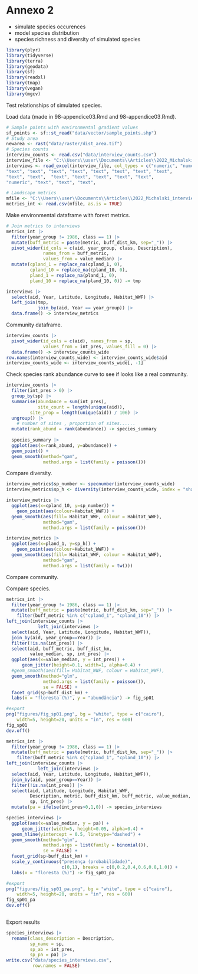 
# Annexo 2

-   simulate species occurences
-   model species distribution
-   species richness and diversity of simulated species

```r
library(plyr)
library(tidyverse)
library(terra)
library(geodata)
library(sf)
library(readxl)
library(tmap)
library(vegan)
library(mgcv)
```

Test relationships of simulated species.

Load data (made in 98-appendice03.Rmd and 98-appendice03.Rmd).
```r
# Sample points with environmental gradient values
sf_points <- sf::st_read("data/vector/sample_points.shp")
# Study area
newarea <- rast("data/raster/dist_area.tif")
# Species counts
interview_counts <- read.csv("data/interview_counts.csv")
interview_file <- "C:\\Users\\user\\Documents\\Articles\\2022_Michalski_interview\\analysis\\Interviews_2011_2015_alldata_106interviewsdn.xlsx"
interviews <- read_excel(interview_file, col_types = c("numeric", "numeric", "text", "numeric", "text", "numeric", "numeric",             "numeric", "numeric", "text", "numeric",                             "date", "numeric", "numeric", "text",                                "text", "text", "text", "text", "text",                                "text", "text", "numeric", "numeric",                                "text", "text", "numeric", "text",                                "numeric", "text", "text", "text",                                  "text", "text", "text", "text", "text",                              "numeric", "text", "text", "text",                                    "text", "text", "text", "numeric",                                   "text", "text", "text", "text", "text",                               "numeric", "text", "text", "text", 
"text", "text", "text", "text", "text", "text", "text", "text", 
"text", "text",  "text", "text", "text", "text", "text",  
"numeric", "text", "text", "text",                                     "text", "text", "text", "text", "text",                                  "text", "text", "text", "text", "text",                                 "text", "text", "text", "text", "text",                                "text", "numeric", "text", "text",                                    "text", "text", "text", "text"))

# Landscape metrics
mfile <- "C:\\Users\\user\\Documents\\Articles\\2022_Michalski_interview\\analysis\\metric_medians.csv"
metrics_int <- read.csv(mfile, as.is = TRUE)
```

Make environmental dataframe with forest metrics.
```r
# Join metrics to interviews
metrics_int |> 
  filter(year_group != 1986, class == 1) |> 
  mutate(buff_metric = paste(metric, buff_dist_km, sep="_")) |>
  pivot_wider(id_cols = c(aid, year_group, class, Description), 
              names_from = buff_metric, 
              values_from = value_median) |> 
  mutate(cpland_1 = replace_na(cpland_1, 0), 
         cpland_10 = replace_na(cpland_10, 0), 
         pland_1 = replace_na(pland_1, 0), 
         pland_10 = replace_na(pland_10, 0)) -> tmp

interviews |> 
  select(aid, Year, Latitude, Longitude, Habitat_WWF) |> 
  left_join(tmp, 
            join_by(aid, Year == year_group)) |> 
  data.frame() -> interview_metrics
```

Community dataframe.
```r
interview_counts |> 
  pivot_wider(id_cols = c(aid), names_from = sp, 
              values_from = int_pres, values_fill = 0) |> 
  data.frame() -> interview_counts_wide
row.names(interview_counts_wide) <- interview_counts_wide$aid
interview_counts_wide <- interview_counts_wide[, -1]
```

Check species rank abundance curve to see if looks like a real community.
```r
interview_counts |> 
  filter(int_pres > 0) |>
  group_by(sp) |> 
  summarise(abundance = sum(int_pres), 
            site_count = length(unique(aid)), 
         site_prop = length(unique(aid)) / 106) |> 
  ungroup() |> 
    # number of sites , proportion of sites......
  mutate(rank_abund = rank(abundance)) -> species_summary
  
  species_summary |>
  ggplot(aes(x=rank_abund, y=abundance)) + 
  geom_point() + 
  geom_smooth(method="gam", 
              method.args = list(family = poisson()))
```

Compare diversity.
```r
interview_metrics$sp_number <- specnumber(interview_counts_wide)
interview_metrics$sp_h <- diversity(interview_counts_wide, index = "shannon")

interview_metrics |> 
  ggplot(aes(x=cpland_10, y=sp_number)) + 
    geom_point(aes(colour=Habitat_WWF)) + 
  geom_smooth(aes(fill= Habitat_WWF, colour = Habitat_WWF), 
              method="gam", 
              method.args = list(family = poisson()))

interview_metrics |> 
  ggplot(aes(x=pland_1, y=sp_h)) + 
    geom_point(aes(colour=Habitat_WWF)) + 
  geom_smooth(aes(fill= Habitat_WWF, colour = Habitat_WWF), 
              method="gam", 
              method.args = list(family = tw()))
```

Compare community.


Compare species.
```r
metrics_int |> 
  filter(year_group != 1986, class == 1) |> 
  mutate(buff_metric = paste(metric, buff_dist_km, sep="_")) |> 
    filter(buff_metric %in% c("cpland_1", "cpland_10")) |>
left_join(interview_counts |> 
            left_join(interviews |> 
  select(aid, Year, Latitude, Longitude, Habitat_WWF)), 
  join_by(aid, year_group==Year)) |> 
  filter(!is.na(int_pres)) |> 
  select(aid, buff_metric, buff_dist_km, 
         value_median, sp, int_pres) |> 
  ggplot(aes(x=value_median, y = int_pres)) + 
      geom_jitter(height=0.1, width=1, alpha=0.4) + 
  #geom_smooth(aes(fill= Habitat_WWF, colour = Habitat_WWF), 
  geom_smooth(method="glm", 
              method.args = list(family = poisson()), 
              se = FALSE) + 
  facet_grid(sp~buff_dist_km) + 
  labs(x = "floresta (%)", y = "abundância") -> fig_sp01

#export
png("figures/fig_sp01.png", bg = "white", type = c("cairo"), 
    width=5, height=20, units = "in", res = 600)
fig_sp01
dev.off()

metrics_int |> 
  filter(year_group != 1986, class == 1) |> 
  mutate(buff_metric = paste(metric, buff_dist_km, sep="_")) |> 
    filter(buff_metric %in% c("cpland_1", "cpland_10")) |>
left_join(interview_counts |> 
            left_join(interviews |> 
  select(aid, Year, Latitude, Longitude, Habitat_WWF)), 
  join_by(aid, year_group==Year)) |> 
  filter(!is.na(int_pres)) |> 
  select(aid, Latitude, Longitude, Habitat_WWF, 
         Description, metric, buff_dist_km, buff_metric, value_median,  
         sp, int_pres) |> 
  mutate(pa = ifelse(int_pres>0,1,0)) -> species_interviews

species_interviews |>  
  ggplot(aes(x=value_median, y = pa)) + 
      geom_jitter(width=5, height=0.05, alpha=0.4) + 
  geom_hline(yintercept = 0.5, linetype="dashed") +
  geom_smooth(method="glm", 
              method.args = list(family = binomial()), 
              se = FALSE) + 
  facet_grid(sp~buff_dist_km) + 
  scale_y_continuous("presença (probabilidade)", 
                     c(0,1), breaks = c(0,0.2,0.4,0.6,0.8,1.0)) +
  labs(x = "floresta (%)") -> fig_sp01_pa

#export
png("figures/fig_sp01_pa.png", bg = "white", type = c("cairo"), 
    width=5, height=20, units = "in", res = 600)
fig_sp01_pa
dev.off()
  
```


Export results
```r
species_interviews |> 
  rename(class_description = Description, 
         sp_name = sp, 
         sp_ab = int_pres, 
         sp_pa = pa) |>
write.csv("data/species_interviews.csv", 
          row.names = FALSE)
```

